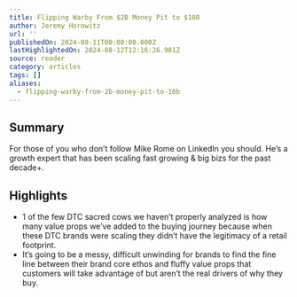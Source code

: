 ```yaml
---
title: Flipping Warby From $2B Money Pit to $10B
author: Jeremy Horowitz
url: ''
publishedOn: 2024-08-11T00:00:00.000Z
lastHighlightedOn: 2024-08-12T12:16:26.981Z
source: reader
category: articles
tags: []
aliases:
  - flipping-warby-from-2b-money-pit-to-10b
---
```

## Summary

For those of you who don’t follow Mike Rome on LinkedIn you should. He’s a growth expert that has been scaling fast growing & big bizs for the past decade+.

## Highlights
- 1 of the few DTC sacred cows we haven’t properly analyzed is how many value props we’ve added to the buying journey because when these DTC brands were scaling they didn’t have the legitimacy of a retail footprint.
- It’s going to be a messy, difficult unwinding for brands to find the fine line between their brand core ethos and fluffy value props that customers will take advantage of but aren’t the real drivers of why they buy.
